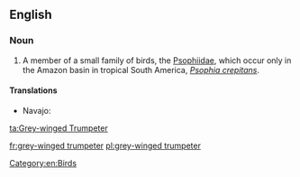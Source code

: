 ==English==
{{rfi}}
{{wikipedia}}
{{wikispecies|Psophia crepitans}}
===Noun===
{{en-noun|head=[[grey]]-[[winged]] [[trumpeter]]}}

# A member of a small family of birds, the [[Psophiidae]], which occur only in the Amazon basin in tropical South America, ''[[Psophia crepitans]]''.

====Translations====
{{trans-top|bird of ''Psophiidae''}}
* Navajo: {{t|nv|tsiiyázhí}}
{{trans-mid}}
{{trans-bottom}}

[[Category:en:Birds]]

[[ta:Grey-winged Trumpeter]]

[[fr:grey-winged trumpeter]]
[[pl:grey-winged trumpeter]]